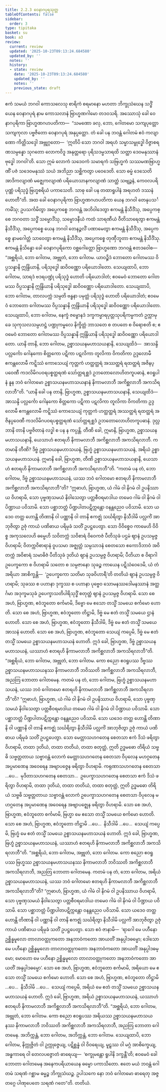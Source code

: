 ```yaml
---
title: 2.2.3 ဝေနာဂပုရသုတ္တ
tableOfContents: false
sidebar:
  order: 3
type: tipitaka
basket: su
book: a3
review:
  current: review
  updated: '2025-10-23T09:13:24.684580'
  updated_by: ''
  notes: ''
  history:
  - state: review
    date: '2025-10-23T09:13:24.684580'
    updated_by: ''
    notes: ''
    previous_state: draft
---
```



<ReviewStatus review={frontmatter.review} showDetails={true} />

<HypothesisAnnotation frontmatter={frontmatter} />

<DynamicBreadcrumb />

<Division number="64" book="a3" e="ch" v="15" p="181">

<Paragraph number="447" book="a3">
ဧကံ သမယံ ဘဂဝါ ကောသလေသု စာရိကံ စရမာနော မဟတာ ဘိက္ခုသံဃေန သဒ္ဓိံ ယေန ဝေနာဂပုရံ နာမ ကောသလာနံ ဗြာဟ္မဏဂါမော တဒဝသရိ. အဿောသုံ ခေါ ဝေနာဂပုရိကာ ဗြာဟ္မဏဂဟပတိကာ—  “သမဏော ခလု, ဘော, ဂေါတမော သကျပုတ္တော သကျကုလာ ပဗ္ဗဇိတော ဝေနာဂပုရံ အနုပ္ပတ္တော. တံ ခေါ ပန ဘဝန္တံ ဂေါတမံ ဧဝံ ကလျာဏော ကိတ္တိသဒ္ဒေါ အဗ္ဘုဂ္ဂတော—  ‘ဣတိပိ သော ဘဂဝါ အရဟံ သမ္မာသမ္ဗုဒ္ဓေါ ဝိဇ္ဇာစရဏသမ္ပန္နော သုဂတော လောကဝိဒူ အနုတ္တရော ပုရိသဒမ္မသာရထိ သတ္ထာ ဒေဝမနုဿာနံ ဗုဒ္ဓေါ ဘဂဝါ’တိ. သော ဣမံ လောကံ သဒေဝကံ သမာရကံ သဗြဟ္မကံ သဿမဏဗြာဟ္မဏိံ ပဇံ သဒေဝမနုဿံ သယံ အဘိညာ သစ္ဆိကတွာ ပဝေဒေတိ. သော ဓမ္မံ ဒေသေတိ အာဒိကလျာဏံ မဇ္ဈေကလျာဏံ ပရိယောသာနကလျာဏံ သာတ္ထံ သဗျဉ္ဇနံ, ကေဝလပရိပုဏ္ဏံ ပရိသုဒ္ဓံ ဗြဟ္မစရိယံ ပကာသေတိ. သာဓု ခေါ ပန တထာရူပါနံ အရဟတံ ဒဿနံ ဟောတီ”တိ.
</Paragraph>

<Paragraph number="448" book="a3">
အထ ခေါ ဝေနာဂပုရိကာ ဗြာဟ္မဏဂဟပတိကာ ယေန ဘဂဝါ တေနုပသင်္ကမိံသု; ဥပသင်္ကမိတွာ အပ္ပေကစ္စေ ဘဂဝန္တံ အဘိဝါဒေတွာ ဧကမန္တံ နိသီဒိံသု, အပ္ပေကစ္စေ ဘဂဝတာ သဒ္ဓိံ သမ္မောဒိံသု, သမ္မောဒနီယံ ကထံ သာရဏီယံ ဝီတိသာရေတွာ ဧကမန္တံ နိသီဒိံသု, အပ္ပေကစ္စေ ယေန ဘဂဝါ တေနဉ္ဇလိံ ပဏာမေတွာ ဧကမန္တံ နိသီဒိံသု, အပ္ပေကစ္စေ နာမဂေါတ္တံ သာဝေတွာ ဧကမန္တံ နိသီဒိံသု, အပ္ပေကစ္စေ တုဏှီဘူတာ ဧကမန္တံ နိသီဒိံသု. ဧကမန္တံ နိသိန္နော ခေါ ဝေနာဂပုရိကော ဝစ္ဆဂေါတ္တော ဗြာဟ္မဏော ဘဂဝန္တံ ဧတဒဝေါစ—
</Paragraph>

<Paragraph number="449" book="a3">
“အစ္ဆရိယံ, ဘော ဂေါတမ, အဗ္ဘုတံ, ဘော ဂေါတမ. ယာဝဉ္စိဒံ ဘောတော ဂေါတမဿ ဝိပ္ပသန္နာနိ ဣန္ဒြိယာနိ, ပရိသုဒ္ဓေါ ဆဝိဝဏ္ဏော ပရိယောဒါတော. သေယျထာပိ, ဘော ဂေါတမ, သာရဒံ ဗဒရပဏ္ဍုံ ပရိသုဒ္ဓံ ဟောတိ ပရိယောဒါတံ; ဧဝမေဝံ ဘောတော ဂေါတမဿ ဝိပ္ပသန္နာနိ ဣန္ဒြိယာနိ ပရိသုဒ္ဓေါ ဆဝိဝဏ္ဏော ပရိယောဒါတော. သေယျထာပိ, ဘော ဂေါတမ, တာလပက္ကံ သမ္ပတိ ဗန္ဓနာ ပမုတ္တံ ပရိသုဒ္ဓံ ဟောတိ ပရိယောဒါတံ; ဧဝမေဝံ ဘောတော ဂေါတမဿ ဝိပ္ပသန္နာနိ ဣန္ဒြိယာနိ ပရိသုဒ္ဓေါ ဆဝိဝဏ္ဏော ပရိယောဒါတော. သေယျထာပိ, ဘော ဂေါတမ, နေက္ခံ ဇမ္ဗောနဒံ ဒက္ခကမ္မာရပုတ္တသုပရိကမ္မကတံ ဥက္ကာမုခေ သုကုသလသမ္ပဟဋ္ဌံ ပဏ္ဍုကမ္ဗလေ နိက္ခိတ္တံ ဘာသတေ စ တပတေ စ ဝိရောစတိ စ; ဧဝမေဝံ ဘောတော ဂေါတမဿ ဝိပ္ပသန္နာနိ ဣန္ဒြိယာနိ ပရိသုဒ္ဓေါ ဆဝိဝဏ္ဏော ပရိယောဒါတော. ယာနိ တာနိ, ဘော ဂေါတမ, ဥစ္စာသယနမဟာသယနာနိ, သေယျထိဒံ—  အာသန္ဒိ ပလ္လင်္ကော ဂေါနကော စိတ္တကော ပဋိကာ ပဋလိကာ တူလိကာ ဝိကတိကာ ဥဒ္ဒလောမီ ဧကန္တလောမီ ကဋ္ဋိဿံ ကောသေယျံ ကုတ္တကံ ဟတ္ထတ္ထရံ အဿတ္ထရံ ရထတ္ထရံ အဇိနပ္ပဝေဏီ ကဒလိမိဂပဝရပစ္စတ္ထရဏံ သော်တ္တရစ္ဆဒံ ဥဘတောလောဟိတကူပဓာနံ, ဧဝရူပါနံ နူန ဘဝံ ဂေါတမော ဥစ္စာသယနမဟာသယနာနံ နိကာမလာဘီ အကိစ္ဆလာဘီ အကသိရလာဘီ”တိ.
</Paragraph>

<Paragraph number="450" book="a3">
“ယာနိ ခေါ ပန တာနိ, ဗြာဟ္မဏ, ဥစ္စာသယနမဟာသယနာနိ, သေယျထိဒံ—  အာသန္ဒိ ပလ္လင်္ကော ဂေါနကော စိတ္တကော ပဋိကာ ပဋလိကာ တူလိကာ ဝိကတိကာ ဥဒ္ဒလောမီ ဧကန္တလောမီ ကဋ္ဋိဿံ ကောသေယျံ ကုတ္တကံ ဟတ္ထတ္ထရံ အဿတ္ထရံ ရထတ္ထရံ အဇိနပ္ပဝေဏီ ကဒလိမိဂပဝရပစ္စတ္ထရဏံ သော်တ္တရစ္ဆဒံ ဥဘတောလောဟိတကူပဓာနံ. ဒုလ္လဘာနိ တာနိ ပဗ္ဗဇိတာနံ လဒ္ဓါ စ ပန န ကပ္ပန္တိ.
</Paragraph>

<Paragraph number="451" book="a3">
တီဏိ ခေါ, ဣမာနိ, ဗြာဟ္မဏ, ဥစ္စာသယနမဟာသယနာနိ, ယေသာဟံ ဧတရဟိ နိကာမလာဘီ အကိစ္ဆလာဘီ အကသိရလာဘီ. ကတမာနိ တီဏိ? ဒိဗ္ဗံ ဥစ္စာသယနမဟာသယနံ, ဗြဟ္မံ ဥစ္စာသယနမဟာသယနံ, အရိယံ ဥစ္စာသယနမဟာသယနံ. ဣမာနိ ခေါ, ဗြာဟ္မဏ, တီဏိ ဥစ္စာသယနမဟာသယနာနိ, ယေသာဟံ ဧတရဟိ နိကာမလာဘီ အကိစ္ဆလာဘီ အကသိရလာဘီ”တိ.
</Paragraph>

<Paragraph number="452" book="a3">
“ကတမံ ပန တံ, ဘော ဂေါတမ, ဒိဗ္ဗံ ဥစ္စာသယနမဟာသယနံ, ယဿ ဘဝံ ဂေါတမော ဧတရဟိ နိကာမလာဘီ အကိစ္ဆလာဘီ အကသိရလာဘီ”တိ? “ဣဓာဟံ, ဗြာဟ္မဏ, ယံ ဂါမံ ဝါ နိဂမံ ဝါ ဥပနိဿာယ ဝိဟရာမိ, သော ပုဗ္ဗဏှသမယံ နိဝါသေတွာ ပတ္တစီဝရမာဒါယ တမေဝ ဂါမံ ဝါ နိဂမံ ဝါ ပိဏ္ဍာယ ပဝိသာမိ. သော ပစ္ဆာဘတ္တံ ပိဏ္ဍပါတပဋိက္ကန္တော ဝနန္တညေဝ ပဝိသာမိ. သော ယဒေဝ တတ္ထ ဟောန္တိ တိဏာနိ ဝါ ပဏ္ဏာနိ ဝါ တာနိ ဧကဇ္ဈံ သင်္ဃရိတွာ နိသီဒါမိ ပလ္လင်္ကံ အာဘုဇိတွာ ဥဇုံ ကာယံ ပဏိဓာယ ပရိမုခံ သတိံ ဥပဋ္ဌပေတွာ. သော ဝိဝိစ္စေဝ ကာမေဟိ ဝိဝိစ္စ အကုသလေဟိ ဓမ္မေဟိ သဝိတက္ကံ သဝိစာရံ ဝိဝေကဇံ ပီတိသုခံ ပဌမံ ဈာနံ ဥပသမ္ပဇ္ဇ ဝိဟရာမိ; ဝိတက္ကဝိစာရာနံ ဝူပသမာ အဇ္ဈတ္တံ သမ္ပသာဒနံ စေတသော ဧကောဒိဘာဝံ အဝိတက္ကံ အဝိစာရံ သမာဓိဇံ ပီတိသုခံ ဒုတိယံ ဈာနံ ဥပသမ္ပဇ္ဇ ဝိဟရာမိ; ပီတိယာ စ ဝိရာဂါ ဥပေက္ခကော စ ဝိဟရာမိ သတော စ သမ္ပဇာနော သုခဉ္စ ကာယေန ပဋိသံဝေဒေမိ, ယံ တံ အရိယာ အာစိက္ခန္တိ—  ‘ဥပေက္ခကော သတိမာ သုခဝိဟာရီ’တိ တတိယံ ဈာနံ ဥပသမ္ပဇ္ဇ ဝိဟရာမိ; သုခဿ စ ပဟာနာ ဒုက္ခဿ စ ပဟာနာ ပုဗ္ဗေဝ သောမနဿဒေါမနဿာနံ အတ္ထင်္ဂမာ အဒုက္ခမသုခံ ဥပေက္ခာသတိပါရိသုဒ္ဓိံ စတုတ္ထံ ဈာနံ ဥပသမ္ပဇ္ဇ ဝိဟရာမိ. သော စေ အဟံ, ဗြာဟ္မဏ, ဧဝံဘူတော စင်္ကမာမိ, ဒိဗ္ဗော မေ ဧသော တသ္မိံ သမယေ စင်္ကမော ဟောတိ. သော စေ အဟံ, ဗြာဟ္မဏ, ဧဝံဘူတော တိဋ္ဌာမိ, ဒိဗ္ဗံ မေ ဧတံ တသ္မိံ သမယေ ဌာနံ ဟောတိ. သော စေ အဟံ, ဗြာဟ္မဏ, ဧဝံဘူတော နိသီဒါမိ, ဒိဗ္ဗံ မေ ဧတံ တသ္မိံ သမယေ အာသနံ ဟောတိ. သော စေ အဟံ, ဗြာဟ္မဏ, ဧဝံဘူတော သေယျံ ကပ္ပေမိ, ဒိဗ္ဗံ မေ ဧတံ တသ္မိံ သမယေ ဥစ္စာသယနမဟာသယနံ ဟောတိ. ဣဒံ ခေါ, ဗြာဟ္မဏ, ဒိဗ္ဗံ ဥစ္စာသယနမဟာသယနံ, ယဿာဟံ ဧတရဟိ နိကာမလာဘီ အကိစ္ဆလာဘီ အကသိရလာဘီ”တိ.
</Paragraph>

<Paragraph number="453" book="a3">
“အစ္ဆရိယံ, ဘော ဂေါတမ, အဗ္ဘုတံ, ဘော ဂေါတမ. ကော စညော ဧဝရူပဿ ဒိဗ္ဗဿ ဥစ္စာသယနမဟာသယနဿ နိကာမလာဘီ ဘဝိဿတိ အကိစ္ဆလာဘီ အကသိရလာဘီ, အညတြ ဘောတာ ဂေါတမေန.
</Paragraph>

<Paragraph number="454" book="a3">
ကတမံ ပန တံ, ဘော ဂေါတမ, ဗြဟ္မံ ဥစ္စာသယနမဟာသယနံ, ယဿ ဘဝံ ဂေါတမော ဧတရဟိ နိကာမလာဘီ အကိစ္ဆလာဘီ အကသိရလာဘီ”တိ? “ဣဓာဟံ, ဗြာဟ္မဏ, ယံ ဂါမံ ဝါ နိဂမံ ဝါ ဥပနိဿာယ ဝိဟရာမိ, သော ပုဗ္ဗဏှသမယံ နိဝါသေတွာ ပတ္တစီဝရမာဒါယ တမေဝ ဂါမံ ဝါ နိဂမံ ဝါ ပိဏ္ဍာယ ပဝိသာမိ. သော ပစ္ဆာဘတ္တံ ပိဏ္ဍပါတပဋိက္ကန္တော ဝနန္တညေဝ ပဝိသာမိ. သော ယဒေဝ တတ္ထ ဟောန္တိ တိဏာနိ ဝါ ပဏ္ဏာနိ ဝါ တာနိ ဧကဇ္ဈံ သင်္ဃရိတွာ နိသီဒါမိ ပလ္လင်္ကံ အာဘုဇိတွာ ဥဇုံ ကာယံ ပဏိဓာယ ပရိမုခံ သတိံ ဥပဋ္ဌပေတွာ. သော မေတ္တာသဟဂတေန စေတသာ ဧကံ ဒိသံ ဖရိတွာ ဝိဟရာမိ, တထာ ဒုတိယံ, တထာ တတိယံ, တထာ စတုတ္ထံ, ဣတိ ဥဒ္ဓမဓော တိရိယံ သဗ္ဗဓိ သဗ္ဗတ္တတာယ သဗ္ဗာဝန္တံ လောကံ မေတ္တာသဟဂတေန စေတသာ ဝိပုလေန မဟဂ္ဂတေန အပ္ပမာဏေန အဝေရေန အဗျာပဇ္ဇေန ဖရိတွာ ဝိဟရာမိ. ကရုဏာသဟဂတေန စေတသာ …ပေ…  မုဒိတာသဟဂတေန စေတသာ…  ဥပေက္ခာသဟဂတေန စေတသာ ဧကံ ဒိသံ ဖရိတွာ ဝိဟရာမိ, တထာ ဒုတိယံ, တထာ တတိယံ, တထာ စတုတ္ထံ, ဣတိ ဥဒ္ဓမဓော တိရိယံ သဗ္ဗဓိ သဗ္ဗတ္တတာယ သဗ္ဗာဝန္တံ လောကံ ဥပေက္ခာသဟဂတေန စေတသာ ဝိပုလေန မဟဂ္ဂတေန အပ္ပမာဏေန အဝေရေန အဗျာပဇ္ဈေန ဖရိတွာ ဝိဟရာမိ. သော စေ အဟံ, ဗြာဟ္မဏ, ဧဝံဘူတော စင်္ကမာမိ, ဗြဟ္မာ မေ ဧသော တသ္မိံ သမယေ စင်္ကမော ဟောတိ. သော စေ အဟံ, ဗြာဟ္မဏ, ဧဝံဘူတော တိဋ္ဌာမိ …ပေ…  နိသီဒါမိ …ပေ…  သေယျံ ကပ္ပေမိ, ဗြဟ္မံ မေ ဧတံ တသ္မိံ သမယေ ဥစ္စာသယနမဟာသယနံ ဟောတိ. ဣဒံ ခေါ, ဗြာဟ္မဏ, ဗြဟ္မံ ဥစ္စာသယနမဟာသယနံ, ယဿာဟံ ဧတရဟိ နိကာမလာဘီ အကိစ္ဆလာဘီ အကသိရလာဘီ”တိ.
</Paragraph>

<Paragraph number="455" book="a3">
“အစ္ဆရိယံ, ဘော ဂေါတမ, အဗ္ဘုတံ, ဘော ဂေါတမ. ကော စညော ဧဝရူပဿ ဗြဟ္မဿ ဥစ္စာသယနမဟာသယနဿ နိကာမလာဘီ ဘဝိဿတိ အကိစ္ဆလာဘီ အကသိရလာဘီ, အညတြ ဘောတာ ဂေါတမေန.
</Paragraph>

<Paragraph number="456" book="a3">
ကတမံ ပန တံ, ဘော ဂေါတမ, အရိယံ ဥစ္စာသယနမဟာသယနံ, ယဿ ဘဝံ ဂေါတမော ဧတရဟိ နိကာမလာဘီ အကိစ္ဆလာဘီ အကသိရလာဘီ”တိ? “ဣဓာဟံ, ဗြာဟ္မဏ, ယံ ဂါမံ ဝါ နိဂမံ ဝါ ဥပနိဿာယ ဝိဟရာမိ, သော ပုဗ္ဗဏှသမယံ နိဝါသေတွာ ပတ္တစီဝရမာဒါယ တမေဝ ဂါမံ ဝါ နိဂမံ ဝါ ပိဏ္ဍာယ ပဝိသာမိ. သော ပစ္ဆာဘတ္တံ ပိဏ္ဍပါတပဋိက္ကန္တော ဝနန္တညေဝ ပဝိသာမိ. သော ယဒေဝ တတ္ထ ဟောန္တိ တိဏာနိ ဝါ ပဏ္ဏာနိ ဝါ တာနိ ဧကဇ္ဈံ သင်္ဃရိတွာ နိသီဒါမိ ပလ္လင်္ကံ အာဘုဇိတွာ ဥဇုံ ကာယံ ပဏိဓာယ ပရိမုခံ သတိံ ဥပဋ္ဌပေတွာ. သော ဧဝံ ဇာနာမိ—  ‘ရာဂေါ မေ ပဟီနော ဥစ္ဆိန္နမူလော တာလာဝတ္ထုကတော အနဘာဝံကတော အာယတိံ အနုပ္ပါဒဓမ္မော; ဒေါသော မေ ပဟီနော ဥစ္ဆိန္နမူလော တာလာဝတ္ထုကတော အနဘာဝံကတော အာယတိံ အနုပ္ပါဒဓမ္မော; မောဟော မေ ပဟီနော ဥစ္ဆိန္နမူလော တာလာဝတ္ထုကတော အနဘာဝံကတော အာယတိံ အနုပ္ပါဒဓမ္မော’. သော စေ အဟံ, ဗြာဟ္မဏ, ဧဝံဘူတော စင်္ကမာမိ, အရိယော မေ ဧသော တသ္မိံ သမယေ စင်္ကမော ဟောတိ. သော စေ အဟံ, ဗြာဟ္မဏ, ဧဝံဘူတော တိဋ္ဌာမိ …ပေ…  နိသီဒါမိ …ပေ…  သေယျံ ကပ္ပေမိ, အရိယံ မေ ဧတံ တသ္မိံ သမယေ ဥစ္စာသယနမဟာသယနံ ဟောတိ. ဣဒံ ခေါ, ဗြာဟ္မဏ, အရိယံ ဥစ္စာသယနမဟာသယနံ, ယဿာဟံ ဧတရဟိ နိကာမလာဘီ အကိစ္ဆလာဘီ အကသိရလာဘီ”တိ.
</Paragraph>

<Paragraph number="457" book="a3">
“အစ္ဆရိယံ, ဘော ဂေါတမ, အဗ္ဘုတံ, ဘော ဂေါတမ. ကော စညော ဧဝရူပဿ အရိယဿ ဥစ္စာသယနမဟာသယနဿ နိကာမလာဘီ ဘဝိဿတိ အကိစ္ဆလာဘီ အကသိရလာဘီ, အညတြ ဘောတာ ဂေါတမေန.
</Paragraph>

<Paragraph number="458" book="a3">
အဘိက္ကန္တံ, ဘော ဂေါတမ, အဘိက္ကန္တံ, ဘော ဂေါတမ. သေယျထာပိ, ဘော ဂေါတမ, နိက္ကုဇ္ဇိတံ ဝါ ဥက္ကုဇ္ဇေယျ, ပဋိစ္ဆန္နံ ဝါ ဝိဝရေယျ, မူဠှဿ ဝါ မဂ္ဂံ အာစိက္ခေယျ, အန္ဓကာရေ ဝါ တေလပဇ္ဇောတံ ဓာရေယျ—  ‘စက္ခုမန္တော ရူပါနိ ဒက္ခန္တီ’တိ; ဧဝမေဝံ ခေါ ဘောတာ ဂေါတမေန အနေကပရိယာယေန ဓမ္မော ပကာသိတော. ဧတေ မယံ ဘဝန္တံ ဂေါတမံ သရဏံ ဂစ္ဆာမ ဓမ္မဉ္စ ဘိက္ခုသံဃဉ္စ. ဥပါသကေ နော ဘဝံ ဂေါတမော ဓာရေတု အဇ္ဇတဂ္ဂေ ပါဏုပေတေ သရဏံ ဂတေ”တိ.

</Paragraph>
</Division>

<Paragraph number="459" type="center" book="a3">
တတိယံ.
</Paragraph>